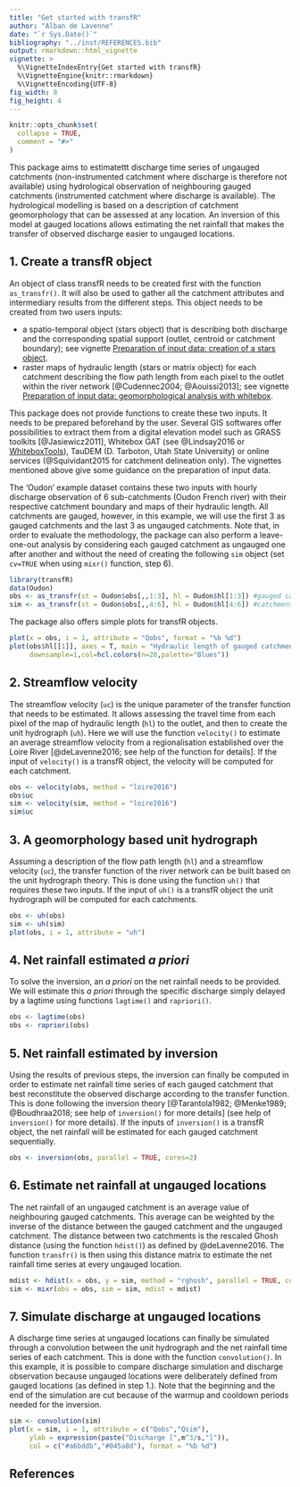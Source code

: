 ```yaml
---
title: "Get started with transfR"
author: "Alban de Lavenne"
date: "`r Sys.Date()`"
bibliography: "../inst/REFERENCES.bib"
output: rmarkdown::html_vignette
vignette: >
  %\VignetteIndexEntry{Get started with transfR}
  %\VignetteEngine{knitr::rmarkdown}
  %\VignetteEncoding{UTF-8}
fig_width: 8 
fig_height: 4 
---
```


```r
knitr::opts_chunk$set(
  collapse = TRUE,
  comment = "#>"
)
```

This package aims to estimatettt discharge time series of ungauged catchments (non-instrumented catchment where discharge is therefore not available) using hydrological observation of neighbouring gauged catchments (instrumented catchment where discharge is available). The hydrological modelling is based on a description of catchment geomorphology that can be assessed at any location. An inversion of this model at gauged locations allows estimating the net rainfall that makes the transfer of observed discharge easier to ungauged locations. 

## 1. Create a transfR object

An object of class transfR needs to be created first with the function `as_transfr()`. It will also be used to gather all the catchment attributes and intermediary results from the different steps. This object needs to be created from two users inputs:

* a spatio-temporal object (stars object) that is describing both discharge and the corresponding spatial support (outlet, centroid or catchment boundary); see vignette [Preparation of input data: creation of a stars object](https://cran.r-project.org/package=transfR/vignettes/V02_inputs_preparation_stars.html). 
* raster maps of hydraulic length (stars or matrix object) for each catchment describing the flow path length from each pixel to the outlet within the river network [@Cudennec2004; @Aouissi2013]; see vignette [Preparation of input data: geomorphological analysis with whitebox](https://cran.r-project.org/package=transfR/vignettes/V03_inputs_preparation_whitebox.html).

This package does not provide functions to create these two inputs. It needs to be prepared beforehand by the user. Several GIS softwares offer possibilities to extract them from a digital elevation model such as GRASS toolkits [@Jasiewicz2011], Whitebox GAT (see @Lindsay2016 or [WhiteboxTools](https://github.com/jblindsay/whitebox-tools)), TauDEM (D. Tarboton, Utah State University) or online services (@Squividant2015 for catchment delineation only). The vignettes mentioned above give some guidance on the preparation of input data.

The 'Oudon' example dataset contains these two inputs with hourly discharge observation of 6 sub-catchments (Oudon French river) with their respective catchment boundary and maps of their hydraulic length. All catchments are gauged, however, in this example, we will use the first 3 as gauged catchments and the last 3 as ungauged catchments. Note that, in order to evaluate the methodology, the package can also perform a leave-one-out analysis by considering each gauged catchment as ungauged one after another and without the need of creating the following `sim` object (set `cv=TRUE` when using `mixr()` function, step 6).

```r
library(transfR)
data(Oudon)
obs <- as_transfr(st = Oudon$obs[,,1:3], hl = Oudon$hl[1:3]) #gauged catchments
sim <- as_transfr(st = Oudon$obs[,,4:6], hl = Oudon$hl[4:6]) #catchments considered as ungauged
```
The package also offers simple plots for transfR objects.

```r
plot(x = obs, i = 1, attribute = "Qobs", format = "%b %d")
plot(obs$hl[[1]], axes = T, main = "Hydraulic length of gauged catchment 1 [m]",
     downsample=1,col=hcl.colors(n=20,palette="Blues"))
```

## 2. Streamflow velocity

The streamflow velocity (`uc`) is the unique parameter of the transfer function that needs to be estimated. It allows assessing the travel time from each pixel of the map of hydraulic length (`hl`) to the outlet, and then to create the unit hydrograph (`uh`). Here we will use the function `velocity()` to estimate an average streamflow velocity from a regionalisation established over the Loire River [@deLavenne2016; see help of the function for details]. If the input of `velocity()` is a transfR object, the velocity will be computed for each catchment.

```r
obs <- velocity(obs, method = "loire2016")
obs$uc
sim <- velocity(sim, method = "loire2016")
sim$uc
```


## 3. A geomorphology based unit hydrograph

Assuming a description of the flow path length (`hl`) and a streamflow velocity (`uc`), the transfer function of the river network can be built based on the unit hydrograph theory. This is done using the function `uh()` that requires these two inputs. If the input of `uh()` is a transfR object the unit hydrograph will be computed for each catchments.

```r
obs <- uh(obs)
sim <- uh(sim)
plot(obs, i = 1, attribute = "uh")
```

## 4. Net rainfall estimated *a priori*

To solve the inversion, an *a priori* on the net rainfall needs to be provided. We will estimate this *a priori* through the specific discharge simply delayed by a lagtime using functions `lagtime()` and `rapriori()`.

```r
obs <- lagtime(obs)
obs <- rapriori(obs)
```

## 5. Net rainfall estimated by inversion

Using the results of previous steps, the inversion can finally be computed in order to estimate net rainfall time series of each gauged catchment that best reconstitute the observed discharge according to the transfer function. This is done following the inversion theory [@Tarantola1982; @Menke1989; @Boudhraa2018; see help of `inversion()` for more details] (see help of `inversion()` for more details). If the inputs of `inversion()` is a transfR object, the net rainfall will be estimated for each gauged catchment sequentially.

```r
obs <- inversion(obs, parallel = TRUE, cores=2)
```

## 6. Estimate net rainfall at ungauged locations

The net rainfall of an ungauged catchment is an average value of neighbouring gauged catchments. This average can be weighted by the inverse of the distance between the gauged catchment and the ungauged catchment. The distance between two catchments is the rescaled Ghosh distance (using the function `hdist()`) as defined by @deLavenne2016. The function `transfr()` is then using this distance matrix to estimate the net rainfall time series at every ungauged location. 

```r
mdist <- hdist(x = obs, y = sim, method = "rghosh", parallel = TRUE, cores=2)
sim <- mixr(obs = obs, sim = sim, mdist = mdist)
```

## 7. Simulate discharge at ungauged locations

A discharge time series at ungauged locations can finally be simulated through a convolution between the unit hydrograph and the net rainfall time series of each catchment. This is done with the function `convolution()`. In this example, it is possible to compare discharge simulation and discharge observation because ungauged locations were deliberately defined from gauged locations (as defined in step 1.). Note that the beginning and the end of the simulation are cut because of the warmup and cooldown periods needed for the inversion.

```r
sim <- convolution(sim)
plot(x = sim, i = 1, attribute = c("Qobs","Qsim"), 
     ylab = expression(paste("Discharge [",m^3/s,"]")),
     col = c("#a6bddb","#045a8d"), format = "%b %d")
```

## References

<div id="refs"></div>
